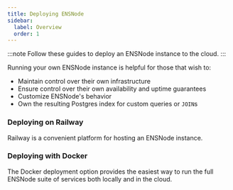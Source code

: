 ```yaml
---
title: Deploying ENSNode
sidebar:
  label: Overview
  order: 1
---
```



:::note
Follow these guides to deploy an ENSNode instance to the cloud.
:::

Running your own ENSNode instance is helpful for those that wish to:
- Maintain control over their own infrastructure
- Ensure control over their own availability and uptime guarantees
- Customize ENSNode's behavior
- Own the resulting Postgres index for custom queries or `JOIN`s

### Deploying on Railway

Railway is a convenient platform for hosting an ENSNode instance.

<LinkCard
  title="Deploy on Railway"
  description="Deploy ENSNode to Railway with one click."
  href="/ensnode/deploying/railway"
/>


### Deploying with Docker
The Docker deployment option provides the easiest way to run the full ENSNode suite of services both locally and in the cloud.

<LinkCard
  title="Deploy with Docker"
  description="Deploy ENSNode using the Docker images."
  href="/ensnode/deploying/docker"
/>
